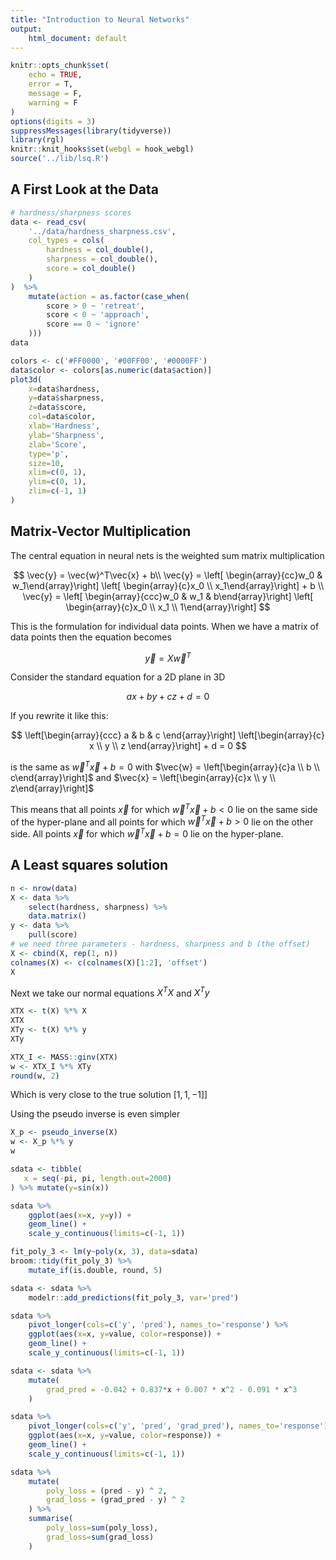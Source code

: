 ```yaml
---
title: "Introduction to Neural Networks"
output:
    html_document: default
---
```



```r
knitr::opts_chunk$set(
    echo = TRUE,
    error = T,
    message = F,
    warning = F
)
options(digits = 3)
suppressMessages(library(tidyverse))
library(rgl)
knitr::knit_hooks$set(webgl = hook_webgl)
source('../lib/lsq.R')
```


## A First Look at the Data

```r
# hardness/sharpness scores
data <- read_csv(
    '../data/hardness_sharpness.csv',
    col_types = cols(
        hardness = col_double(),
        sharpness = col_double(),
        score = col_double()
    )
)  %>% 
    mutate(action = as.factor(case_when(
        score > 0 ~ 'retreat',
        score < 0 ~ 'approach',
        score == 0 ~ 'ignore'
    )))
data
```

```r
colors <- c('#FF0000', '#00FF00', '#0000FF')
data$color <- colors[as.numeric(data$action)]
plot3d(
    x=data$hardness,
    y=data$sharpness,
    z=data$score,
    col=data$color,
    xlab='Hardness',
    ylab='Sharpness',
    zlab='Score',
    type='p',
    size=10,
    xlim=c(0, 1),
    ylim=c(0, 1),
    zlim=c(-1, 1)
)
```

## Matrix-Vector Multiplication

The central equation in neural nets is the weighted sum matrix multiplication

$$
\vec{y} = \vec{w}^T\vec{x} + b\\
\vec{y} =
\left[ \begin{array}{cc}w_0 & w_1\end{array}\right]
\left[ \begin{array}{c}x_0 \\ x_1\end{array}\right] + b \\
\vec{y} =
\left[ \begin{array}{ccc}w_0 & w_1 & b\end{array}\right]
\left[ \begin{array}{c}x_0 \\ x_1 \\ 1\end{array}\right]
$$

This is the formulation for individual data points. When we have a matrix of data points then the equation becomes

$$
\vec{y} = X\vec{w}^T
$$

Consider the standard equation for a 2D plane in 3D

$$
ax + by + cz + d = 0
$$

If you rewrite it like this:

$$
\left[\begin{array}{ccc}
a & b & c
\end{array}\right]
\left[\begin{array}{c}
x \\
y \\
z
\end{array}\right] + d = 0
$$

is the same as $\vec{w}^T\vec{x} + b = 0$ with $\vec{w} = \left[\begin{array}{c}a \\ b \\ c\end{array}\right]$ and $\vec{x} = \left[\begin{array}{c}x \\ y \\ z\end{array}\right]$

This means that all points $\vec{x}$ for which $\vec{w}^T\vec{x}+b < 0$ lie on the same side of the hyper-plane and all points for which $\vec{w}^T\vec{x}+b > 0$ lie on the other side. All points $\vec{x}$ for which $\vec{w}^T\vec{x}+b = 0$ lie on the hyper-plane.

## A Least squares solution

```r
n <- nrow(data)
X <- data %>% 
    select(hardness, sharpness) %>% 
    data.matrix()
y <- data %>% 
    pull(score)
# we need three parameters - hardness, sharpness and b (the offset)
X <- cbind(X, rep(1, n))
colnames(X) <- c(colnames(X)[1:2], 'offset')
X
```

Next we take our normal equations $X^TX$ and $X^Ty$

```r
XTX <- t(X) %*% X
XTX
XTy <- t(X) %*% y
XTy
```

```r
XTX_I <- MASS::ginv(XTX)
w <- XTX_I %*% XTy
round(w, 2)
```

Which is very close to the true solution $\left[1, 1, -1]\right]$

Using the pseudo inverse is even simpler

```r
X_p <- pseudo_inverse(X)
w <- X_p %*% y
w
```

```r
sdata <- tibble(
   x = seq(-pi, pi, length.out=2000) 
) %>% mutate(y=sin(x))

```

```r
sdata %>% 
    ggplot(aes(x=x, y=y)) +
    geom_line() +
    scale_y_continuous(limits=c(-1, 1))
```

```r
fit_poly_3 <- lm(y~poly(x, 3), data=sdata)
broom::tidy(fit_poly_3) %>% 
    mutate_if(is.double, round, 5)
```

```r
sdata <- sdata %>% 
    modelr::add_predictions(fit_poly_3, var='pred')
```


```r
sdata %>% 
    pivot_longer(cols=c('y', 'pred'), names_to='response') %>% 
    ggplot(aes(x=x, y=value, color=response)) +
    geom_line() +
    scale_y_continuous(limits=c(-1, 1))
```

```r
sdata <- sdata %>% 
    mutate(
        grad_pred = -0.042 + 0.837*x + 0.007 * x^2 - 0.091 * x^3
    )
```



```r
sdata %>% 
    pivot_longer(cols=c('y', 'pred', 'grad_pred'), names_to='response') %>% 
    ggplot(aes(x=x, y=value, color=response)) +
    geom_line() +
    scale_y_continuous(limits=c(-1, 1))
```

```r
sdata %>% 
    mutate(
        poly_loss = (pred - y) ^ 2,
        grad_loss = (grad_pred - y) ^ 2
    ) %>% 
    summarise(
        poly_loss=sum(poly_loss),
        grad_loss=sum(grad_loss)
    )
```

